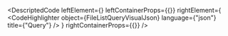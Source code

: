 
<DescriptedCode
  leftElement={<FileListQueryDesc />}
  leftContainerProps={{}}
  rightElement={
    <CodeHighlighter
      object={FileListQueryVisualJson}
      language={"json"}
      title={"Query"}
    />
  }
  rightContainerProps={{}}
/>
